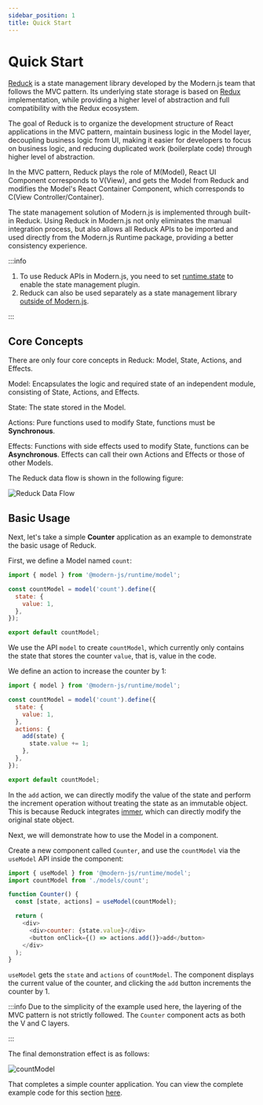 ```yaml
---
sidebar_position: 1
title: Quick Start
---
```

# Quick Start


<ReduckMigration />

[Reduck](https://github.com/web-infra-dev/reduck) is a state management library developed by the Modern.js team that follows the MVC pattern. Its underlying state storage is based on [Redux](https://redux.js.org/) implementation, while providing a higher level of abstraction and full compatibility with the Redux ecosystem.

The goal of Reduck is to organize the development structure of React applications in the MVC pattern, maintain business logic in the Model layer, decoupling business logic from UI, making it easier for developers to focus on business logic, and reducing duplicated work (boilerplate code) through higher level of abstraction.

In the MVC pattern, Reduck plays the role of M(Model), React UI Component corresponds to V(View), and gets the Model from Reduck and modifies the Model's React Container Component, which corresponds to C(View Controller/Container).

The state management solution of Modern.js is implemented through built-in Reduck. Using Reduck in Modern.js not only eliminates the manual integration process, but also allows all Reduck APIs to be imported and used directly from the Modern.js Runtime package, providing a better consistency experience.

:::info
1. To use Reduck APIs in Modern.js, you need to set [runtime.state](/configure/app/runtime/state) to enable the state management plugin.
2. Reduck can also be used separately as a state management library [outside of Modern.js](/guides/topic-detail/model/use-out-of-modernjs).

:::

## Core Concepts

There are only four core concepts in Reduck: Model, State, Actions, and Effects.

Model: Encapsulates the logic and required state of an independent module, consisting of State, Actions, and Effects.

State: The state stored in the Model.

Actions: Pure functions used to modify State, functions must be **Synchronous**.

Effects: Functions with side effects used to modify State, functions can be **Asynchronous**. Effects can call their own Actions and Effects or those of other Models.

The Reduck data flow is shown in the following figure:

![Reduck Data Flow](https://lf3-static.bytednsdoc.com/obj/eden-cn/zq-uylkvT/ljhwZthlaukjlkulzlp/reduck-concept.svg)

## Basic Usage

Next, let's take a simple **Counter** application as an example to demonstrate the basic usage of Reduck.

First, we define a Model named `count`:

```js
import { model } from '@modern-js/runtime/model';

const countModel = model('count').define({
  state: {
    value: 1,
  },
});

export default countModel;
```

We use the API `model` to create `countModel`, which currently only contains the state that stores the counter `value`, that is, value in the code.

We define an action to increase the counter by 1:

```js
import { model } from '@modern-js/runtime/model';

const countModel = model('count').define({
  state: {
    value: 1,
  },
  actions: {
    add(state) {
      state.value += 1;
    },
  },
});

export default countModel;
```

In the `add` action, we can directly modify the value of the state and perform the increment operation without treating the state as an immutable object. This is because Reduck integrates [immer](https://github.com/immerjs/immer), which can directly modify the original state object.

Next, we will demonstrate how to use the Model in a component.

Create a new component called `Counter`, and use the `countModel` via the `useModel` API inside the component:

```js
import { useModel } from '@modern-js/runtime/model';
import countModel from './models/count';

function Counter() {
  const [state, actions] = useModel(countModel);

  return (
    <div>
      <div>counter: {state.value}</div>
      <button onClick={() => actions.add()}>add</button>
    </div>
  );
}
```

`useModel` gets the `state` and `actions` of `countModel`. The component displays the current value of the counter, and clicking the `add` button increments the counter by 1.

:::info
Due to the simplicity of the example used here, the layering of the MVC pattern is not strictly followed. The `Counter` component acts as both the V and C layers.

:::

The final demonstration effect is as follows:

![countModel](https://lf3-static.bytednsdoc.com/obj/eden-cn/eueh7vhojuh/modern/simple-count-model.gif)

That completes a simple counter application. You can view the complete example code for this section [here](https://github.com/web-infra-dev/modern-js-examples/tree/main/examples/runtime-api/counter-model).

